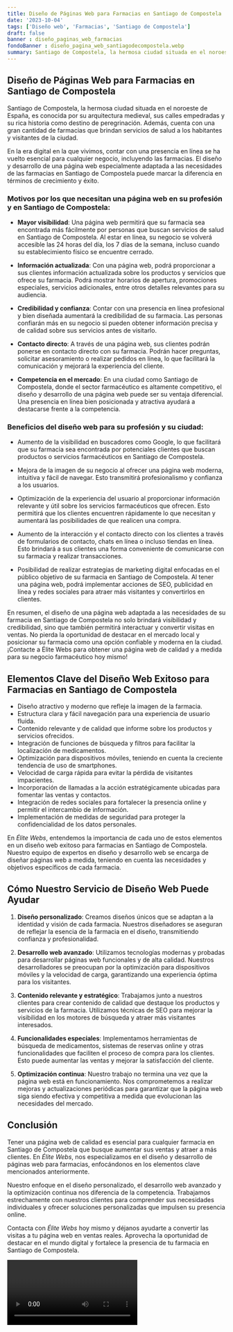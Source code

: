 ```yaml
---
title: Diseño de Páginas Web para Farmacias en Santiago de Compostela
date: '2023-10-04'
tags: ['Diseño web', 'Farmacias', 'Santiago de Compostela']
draft: false
banner : diseño_paginas_web_farmacias
fondoBanner : diseño_pagina_web_santiagodecompostela.webp
summary: Santiago de Compostela, la hermosa ciudad situada en el noroeste de España, es conocida por su arquitectura medieval, sus calles empedradas y su rica historia como destino de peregrinación. Además, cuenta con una gran cantidad de farmacias que brindan servicios de salud a los habitantes y visitantes de la ciudad.
---
```


## Diseño de Páginas Web para Farmacias en Santiago de Compostela

Santiago de Compostela, la hermosa ciudad situada en el noroeste de España, es conocida por su arquitectura medieval, sus calles empedradas y su rica historia como destino de peregrinación. Además, cuenta con una gran cantidad de farmacias que brindan servicios de salud a los habitantes y visitantes de la ciudad.

En la era digital en la que vivimos, contar con una presencia en línea se ha vuelto esencial para cualquier negocio, incluyendo las farmacias. El diseño y desarrollo de una página web especialmente adaptada a las necesidades de las farmacias en Santiago de Compostela puede marcar la diferencia en términos de crecimiento y éxito.

### Motivos por los que necesitan una página web en su profesión y en Santiago de Compostela:

- **Mayor visibilidad**: Una página web permitirá que su farmacia sea encontrada más fácilmente por personas que buscan servicios de salud en Santiago de Compostela. Al estar en línea, su negocio se volverá accesible las 24 horas del día, los 7 días de la semana, incluso cuando su establecimiento físico se encuentre cerrado.

- **Información actualizada**: Con una página web, podrá proporcionar a sus clientes información actualizada sobre los productos y servicios que ofrece su farmacia. Podrá mostrar horarios de apertura, promociones especiales, servicios adicionales, entre otros detalles relevantes para su audiencia.

- **Credibilidad y confianza**: Contar con una presencia en línea profesional y bien diseñada aumentará la credibilidad de su farmacia. Las personas confiarán más en su negocio si pueden obtener información precisa y de calidad sobre sus servicios antes de visitarlo.

- **Contacto directo**: A través de una página web, sus clientes podrán ponerse en contacto directo con su farmacia. Podrán hacer preguntas, solicitar asesoramiento o realizar pedidos en línea, lo que facilitará la comunicación y mejorará la experiencia del cliente.

- **Competencia en el mercado**: En una ciudad como Santiago de Compostela, donde el sector farmacéutico es altamente competitivo, el diseño y desarrollo de una página web puede ser su ventaja diferencial. Una presencia en línea bien posicionada y atractiva ayudará a destacarse frente a la competencia.

### Beneficios del diseño web para su profesión y su ciudad:

- Aumento de la visibilidad en buscadores como Google, lo que facilitará que su farmacia sea encontrada por potenciales clientes que buscan productos o servicios farmacéuticos en Santiago de Compostela.

- Mejora de la imagen de su negocio al ofrecer una página web moderna, intuitiva y fácil de navegar. Esto transmitirá profesionalismo y confianza a los usuarios.

- Optimización de la experiencia del usuario al proporcionar información relevante y útil sobre los servicios farmacéuticos que ofrecen. Esto permitirá que los clientes encuentren rápidamente lo que necesitan y aumentará las posibilidades de que realicen una compra.

- Aumento de la interacción y el contacto directo con los clientes a través de formularios de contacto, chats en línea o incluso tiendas en línea. Esto brindará a sus clientes una forma conveniente de comunicarse con su farmacia y realizar transacciones.

- Posibilidad de realizar estrategias de marketing digital enfocadas en el público objetivo de su farmacia en Santiago de Compostela. Al tener una página web, podrá implementar acciones de SEO, publicidad en línea y redes sociales para atraer más visitantes y convertirlos en clientes.

En resumen, el diseño de una página web adaptada a las necesidades de su farmacia en Santiago de Compostela no solo brindará visibilidad y credibilidad, sino que también permitirá interactuar y convertir visitas en ventas. No pierda la oportunidad de destacar en el mercado local y posicionar su farmacia como una opción confiable y moderna en la ciudad. ¡Contacte a Élite Webs para obtener una página web de calidad y a medida para su negocio farmacéutico hoy mismo!

<GifSeo />

<Cta />

## Elementos Clave del Diseño Web Exitoso para Farmacias en Santiago de Compostela

- Diseño atractivo y moderno que refleje la imagen de la farmacia.
- Estructura clara y fácil navegación para una experiencia de usuario fluida.
- Contenido relevante y de calidad que informe sobre los productos y servicios ofrecidos.
- Integración de funciones de búsqueda y filtros para facilitar la localización de medicamentos.
- Optimización para dispositivos móviles, teniendo en cuenta la creciente tendencia de uso de smartphones.
- Velocidad de carga rápida para evitar la pérdida de visitantes impacientes.
- Incorporación de llamadas a la acción estratégicamente ubicadas para fomentar las ventas y contactos.
- Integración de redes sociales para fortalecer la presencia online y permitir el intercambio de información.
- Implementación de medidas de seguridad para proteger la confidencialidad de los datos personales.

En *Élite Webs*, entendemos la importancia de cada uno de estos elementos en un diseño web exitoso para farmacias en Santiago de Compostela. Nuestro equipo de expertos en diseño y desarrollo web se encarga de diseñar páginas web a medida, teniendo en cuenta las necesidades y objetivos específicos de cada farmacia.

## Cómo Nuestro Servicio de Diseño Web Puede Ayudar

1. **Diseño personalizado**: Creamos diseños únicos que se adaptan a la identidad y visión de cada farmacia. Nuestros diseñadores se aseguran de reflejar la esencia de la farmacia en el diseño, transmitiendo confianza y profesionalidad.

2. **Desarrollo web avanzado**: Utilizamos tecnologías modernas y probadas para desarrollar páginas web funcionales y de alta calidad. Nuestros desarrolladores se preocupan por la optimización para dispositivos móviles y la velocidad de carga, garantizando una experiencia óptima para los visitantes.

3. **Contenido relevante y estratégico**: Trabajamos junto a nuestros clientes para crear contenido de calidad que destaque los productos y servicios de la farmacia. Utilizamos técnicas de SEO para mejorar la visibilidad en los motores de búsqueda y atraer más visitantes interesados.

4. **Funcionalidades especiales**: Implementamos herramientas de búsqueda de medicamentos, sistemas de reservas online y otras funcionalidades que faciliten el proceso de compra para los clientes. Esto puede aumentar las ventas y mejorar la satisfacción del cliente.

5. **Optimización continua**: Nuestro trabajo no termina una vez que la página web está en funcionamiento. Nos comprometemos a realizar mejoras y actualizaciones periódicas para garantizar que la página web siga siendo efectiva y competitiva a medida que evolucionan las necesidades del mercado.

## Conclusión

Tener una página web de calidad es esencial para cualquier farmacia en Santiago de Compostela que busque aumentar sus ventas y atraer a más clientes. En *Élite Webs*, nos especializamos en el diseño y desarrollo de páginas web para farmacias, enfocándonos en los elementos clave mencionados anteriormente.

Nuestro enfoque en el diseño personalizado, el desarrollo web avanzado y la optimización continua nos diferencia de la competencia. Trabajamos estrechamente con nuestros clientes para comprender sus necesidades individuales y ofrecer soluciones personalizadas que impulsen su presencia online.

Contacta con *Élite Webs* hoy mismo y déjanos ayudarte a convertir las visitas a tu página web en ventas reales. Aprovecha la oportunidad de destacar en el mundo digital y fortalece la presencia de tu farmacia en Santiago de Compostela.

<Video />

<CtaBot job='Farmacias' city='Santiago de Compostela'/>

<Gmaps query='Santiago de Compostela+españa+maps' />